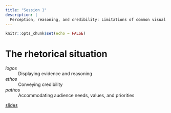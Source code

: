 ```yaml
---
title: "Session 1"
description: |
  Perception, reasoning, and credibility: Limitations of common visual elements.
---
```


```r
knitr::opts_chunk$set(echo = FALSE)
```


# The rhetorical situation 

*logos*
: Displaying evidence and reasoning   

*ethos*
: Conveying credibility    

*pathos*
: Accommodating audience needs, values, and priorities    



[slides](slides/slides-day1-01.html)




